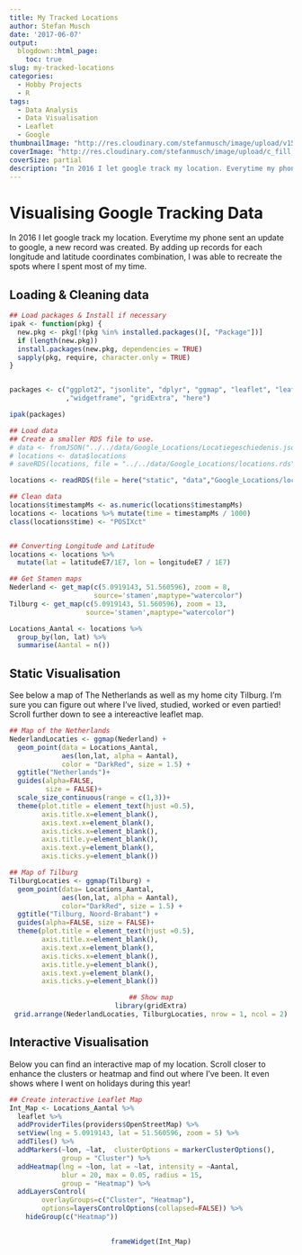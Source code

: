```yaml
---
title: My Tracked Locations
author: Stefan Musch
date: '2017-06-07'
output:
  blogdown::html_page:
    toc: true
slug: my-tracked-locations
categories:
  - Hobby Projects
  - R
tags:
  - Data Analysis
  - Data Visualisation
  - Leaflet
  - Google
thumbnailImage: "http://res.cloudinary.com/stefanmusch/image/upload/v1513250788/thumbnail/Maps.png"
coverImage: "http://res.cloudinary.com/stefanmusch/image/upload/c_fill,g_custom,h_600,w_1980/v1513248425/cover/cover5.jpg"
coverSize: partial
description: "In 2016 I let google track my location. Everytime my phone sent an update to google, a new record was created. By adding up records for each longitude and latitude coordinates combination, I was able to recreate the spots where I spent most of my time."
---
```


# Visualising Google Tracking Data

In 2016 I let google track my location. Everytime my phone sent an update to google, a new record was created. By adding up records for each longitude and latitude coordinates combination, I was able to recreate the spots where I spent most of my time. 

## Loading & Cleaning data
```r
## Load packages & Install if necessary
ipak <- function(pkg) {
  new.pkg <- pkg[!(pkg %in% installed.packages()[, "Package"])]
  if (length(new.pkg))
  install.packages(new.pkg, dependencies = TRUE)
  sapply(pkg, require, character.only = TRUE)
}


packages <- c("ggplot2", "jsonlite", "dplyr", "ggmap", "leaflet", "leaflet.extras", "rmarkdown"
              ,"widgetframe", "gridExtra", "here")

ipak(packages)


```

```r
## Load data
## Create a smaller RDS file to use.
# data <- fromJSON("../../data/Google_Locations/Locatiegeschiedenis.json")
# locations <- data$locations
# saveRDS(locations, file = "../../data/Google_Locations/locations.rds")

locations <- readRDS(file = here("static", "data","Google_Locations/locations.rds"))

## Clean data
locations$timestampMs <- as.numeric(locations$timestampMs)
locations <- locations %>% mutate(time = timestampMs / 1000)
class(locations$time) <- "POSIXct"


## Converting Longitude and Latitude
locations <- locations %>%
  mutate(lat = latitudeE7/1E7, lon = longitudeE7 / 1E7)

## Get Stamen maps
Nederland <- get_map(c(5.0919143, 51.560596), zoom = 8,
                     source='stamen',maptype="watercolor")
Tilburg <- get_map(c(5.0919143, 51.560596), zoom = 13,
                   source='stamen',maptype="watercolor")

Locations_Aantal <- locations %>%
  group_by(lon, lat) %>%
  summarise(Aantal = n())
``` 
## Static Visualisation 

See below a map of The Netherlands as well as my home city Tilburg. I'm sure you can figure out where I've lived, studied, worked or even partied! Scroll further down to see a intereactive leaflet map. 

```r

## Map of the Netherlands
NederlandLocaties <- ggmap(Nederland) +
  geom_point(data = Locations_Aantal, 
             aes(lon,lat, alpha = Aantal), 
             color = "DarkRed", size = 1.5) +
  ggtitle("Netherlands")+
  guides(alpha=FALSE, 
         size = FALSE)+
  scale_size_continuous(range = c(1,3))+
  theme(plot.title = element_text(hjust =0.5),
        axis.title.x=element_blank(),
        axis.text.x=element_blank(),
        axis.ticks.x=element_blank(),
        axis.title.y=element_blank(),
        axis.text.y=element_blank(),
        axis.ticks.y=element_blank())

## Map of Tilburg
TilburgLocaties <- ggmap(Tilburg) +
  geom_point(data= Locations_Aantal, 
             aes(lon,lat, alpha = Aantal),
             color="DarkRed", size = 1.5) + 
  ggtitle("Tilburg, Noord-Brabant") + 
  guides(alpha=FALSE, size = FALSE)+
  theme(plot.title = element_text(hjust =0.5),
        axis.title.x=element_blank(),
        axis.text.x=element_blank(),
        axis.ticks.x=element_blank(),
        axis.title.y=element_blank(),
        axis.text.y=element_blank(),
        axis.ticks.y=element_blank())
```
<center>
```r
## Show map
library(gridExtra)
grid.arrange(NederlandLocaties, TilburgLocaties, nrow = 1, ncol = 2)
```
</center>


## Interactive Visualisation 

Below you can find an interactive map of my location. Scroll closer to enhance the clusters or heatmap and find out where I've been. It even shows where I went on holidays during this year!

```r
## Create interactive Leaflet Map
Int_Map <- Locations_Aantal %>% 
  leaflet %>% 
  addProviderTiles(providers$OpenStreetMap) %>% 
  setView(lng = 5.0919143, lat = 51.560596, zoom = 5) %>% 
  addTiles() %>% 
  addMarkers(~lon, ~lat,  clusterOptions = markerClusterOptions(),
             group = "Cluster") %>%
  addHeatmap(lng = ~lon, lat = ~lat, intensity = ~Aantal,
             blur = 20, max = 0.05, radius = 15,
             group = "Heatmap") %>%
  addLayersControl(
        overlayGroups=c("Cluster", "Heatmap"),
        options=layersControlOptions(collapsed=FALSE)) %>%
    hideGroup(c("Heatmap"))
  
```
  
  
<center>
```r
frameWidget(Int_Map)
```
</center>

